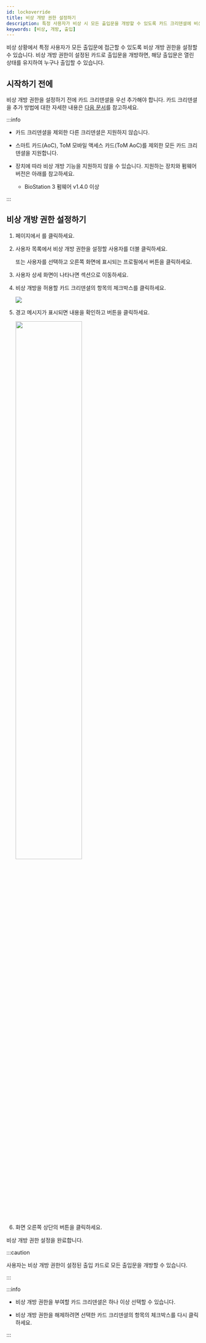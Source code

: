 ```yaml
---
id: lockoverride
title: 비상 개방 권한 설정하기
description: 특정 사용자가 비상 시 모든 출입문을 개방할 수 있도록 카드 크리덴셜에 비상 개방 권한을 부여하는 방법을 안내합니다.
keywords: [비상, 개방, 출입]
---
```


비상 상황에서 특정 사용자가 모든 출입문에 접근할 수 있도록 비상 개방 권한을 설정할 수 있습니다. 비상 개방 권한이 설정된 카드로 출입문을 개방하면, 해당 출입문은 열린 상태를 유지하여 누구나 출입할 수 있습니다.

## 시작하기 전에

비상 개방 권한을 설정하기 전에 카드 크리덴셜을 우선 추가해야 합니다. 카드 크리덴셜을 추가 방법에 대한 자세한 내용은 [다음 문서](enroll-credential-card)를 참고하세요.

:::info

* 카드 크리덴셜을 제외한 다른 크리덴셜은 지원하지 않습니다.

* 스마트 카드(AoC), ToM 모바일 액세스 카드(ToM AoC)를 제외한 모든 카드 크리덴셜을 지원합니다.

* 장치에 따라 비상 개방 기능을 지원하지 않을 수 있습니다. 지원하는 장치와 펌웨어 버전은 아래를 참고하세요.

  * BioStation 3 펌웨어 v1.4.0 이상

:::

## 비상 개방 권한 설정하기

1. <Cmd sid='shell.header.launcher' /> 페이지에서 <Cmd sid='shell.header.user' />를 클릭하세요.

1. 사용자 목록에서 비상 개방 권한을 설정할 사용자를 더블 클릭하세요.

    또는 사용자를 선택하고 오른쪽 화면에 표시되는 프로필에서 <Cmd sid='team.user.preview.button.seeMore' /> 버튼을 클릭하세요.

1. 사용자 상세 화면이 나타나면 <Cmd sid='team.user.credential.title' /> 섹션으로 이동하세요.

1. 비상 개방을 허용할 카드 크리덴셜의 <Cmd sid='team.user.table.lockOverride' /> 항목의 체크박스를 클릭하세요.

    <Image src='/img/biostarx-user-credential-set-emergency-opening.png' />

1. 경고 메시지가 표시되면 내용을 확인하고 <Cmd sid='common.button.continue' /> 버튼을 클릭하세요.

    <Image src='/img/biostarx-user-credential-set-emergency-opening-warning.png' width='60%' />

1. 화면 오른쪽 상단의 <Cmd sid='common.save' /> 버튼을 클릭하세요.

비상 개방 권한 설정을 완료합니다.

:::caution

사용자는 비상 개방 권한이 설정된 출입 카드로 모든 출입문을 개방할 수 있습니다.

:::

:::info

* 비상 개방 권한을 부여할 카드 크리덴셜은 하나 이상 선택할 수 있습니다.

* 비상 개방 권한을 해제하려면 선택한 카드 크리덴셜의 <Cmd sid='team.user.table.lockOverride' /> 항목의 체크박스를 다시 클릭하세요.

:::